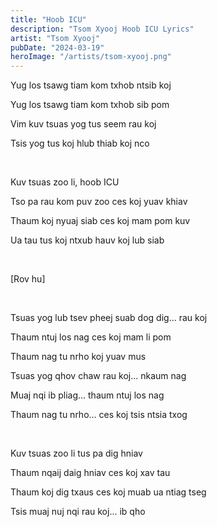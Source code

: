 ```yaml
---
title: "Hoob ICU"
description: "Tsom Xyooj Hoob ICU Lyrics"
artist: "Tsom Xyooj"
pubDate: "2024-03-19"
heroImage: "/artists/tsom-xyooj.png"
---
```


Yug los tsawg tiam kom txhob ntsib koj

Yug los tsawg tiam kom txhob sib pom

Vim kuv tsuas yog tus seem rau koj

Tsis yog tus koj hlub thiab koj nco

<br />

Kuv tsuas zoo li, hoob ICU

Tso pa rau kom puv zoo ces koj yuav khiav

Thaum koj nyuaj siab ces koj mam pom kuv

Ua tau tus koj ntxub hauv koj lub siab

<br />

[Rov hu]

<br />

Tsuas yog lub tsev pheej suab dog dig... rau koj

Thaum ntuj los nag ces koj mam li pom

Thaum nag tu nrho koj yuav mus

Tsuas yog qhov chaw rau koj... nkaum nag

Muaj nqi ib pliag... thaum ntuj los nag

Thaum nag tu nrho... ces koj tsis ntsia txog

<br />

Kuv tsuas zoo li tus pa dig hniav

Thaum nqaij daig hniav ces koj xav tau

Thaum koj dig txaus ces koj muab ua ntiag tseg

Tsis muaj nuj nqi rau koj... ib qho
